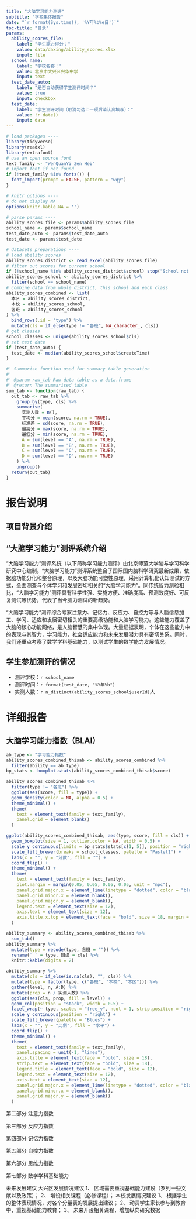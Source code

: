 ```yaml
---
title: "大脑学习能力测评"
subtitle: "学校集体报告"
date: "`r format(Sys.time(), '%Y年%b%e日')`"
toc-title: "目录"
params:
  ability_scores_file:
    label: "学生能力得分："
    value: data/daxing/ability_scores.xlsx
    input: file
  school_name:
    label: "学校名称："
    value: 北京市大兴区兴华中学
    input: text
  test_date_auto:
    label: "是否自动获得学生测评时间？"
    value: true
    input: checkbox
  test_date:
    label: "学生测评时间（取消勾选上一项后请认真填写）："
    value: !r date()
    input: date
---
```


```r
# load packages ----
library(tidyverse)
library(readxl)
library(extrafont)
# use an open source font
text_family <- "WenQuanYi Zen Hei"
# import font if not found
if (!text_family %in% fonts()) {
  font_import(prompt = FALSE, pattern = "wqy")
}

# knitr options ----
# do not display NA
options(knitr.kable.NA = '')

# parse params ----
ability_scores_file <- params$ability_scores_file
school_name <- params$school_name
test_date_auto <- params$test_date_auto
test_date <- params$test_date

# datasets preparations ----
# load ability scores
ability_scores_district <- read_excel(ability_scores_file)
# filter out scores for current school
if (!school_name %in% ability_scores_district$school) stop("School not found!")
ability_scores_school <- ability_scores_district %>%
  filter(school == school_name)
# combine data from whole district, this school and each class
ability_scores_combined <- list(
  本区 = ability_scores_district,
  本校 = ability_scores_school,
  各班 = ability_scores_school
) %>%
  bind_rows(.id = "type") %>%
  mutate(cls = if_else(type != "各班", NA_character_, cls))
# get classes
school_classes <- unique(ability_scores_school$cls)
# set test date
if (test_date_auto) {
  test_date <- median(ability_scores_school$createTime)
}
```

```r
#' Summarise function used for summary table generation
#'
#' @param raw_tab Raw data table as a data.frame
#' @return The summarised table
sum_tab <- function(raw_tab) {
  out_tab <- raw_tab %>%
    group_by(type, cls) %>%
    summarise(
      实测人数 = n(),
      平均分 = mean(score, na.rm = TRUE),
      标准差 = sd(score, na.rm = TRUE),
      最高分 = max(score, na.rm = TRUE),
      最低分 = min(score, na.rm = TRUE),
      A = sum(level == "A", na.rm = TRUE),
      B = sum(level == "B", na.rm = TRUE),
      C = sum(level == "C", na.rm = TRUE),
      D = sum(level == "D", na.rm = TRUE)
    ) %>%
    ungroup()
  return(out_tab)
}
```

# 报告说明

<!-- 使用没有序号的格式 -->
## 项目背景介绍

<!-- 本次测试基于什么背景下进行实施 （可以跟协同中心要 -->
<!-- 共施测多少个学校，多少学生 -->

<!-- 使用没有序号的格式 -->
## “大脑学习能力”测评系统介绍

“大脑学习能力”测评系统（以下简称学习能力测评）由北京师范大学脑与学习科学研究中心编制。“大脑学习能力”测评系统整合了国际国内脑科学研究最新成果，依据脑功能分化和整合原理，以及大脑功能可塑性原理，采用计算机化认知测试的方式，全面测查与个体学习和发展密切相关的“大脑学习能力”。同传统智力测验相比，“大脑学习能力”测评具有科学性强、实施方便、准确度高、预测效度好、可反复测试等优势，代表了当今脑力测试的新趋势。

“大脑学习能力”测评综合考察注意力、记忆力、反应力、自控力等与人脑信息加工、学习、适应和发展密切相关的重要高级功能和大脑学习能力。这些能力覆盖了大脑的核心功能网络，是人脑智慧的集中体现。大量证据表明，个体在这些能力中的表现与其智力，学习能力，社会适应能力和未来发展潜力具有密切关系。同时，我们还重点考察了数学学科基础能力，以测试学生的数学能力发展情况。

<!-- 使用没有序号的格式 -->
## 学生参加测评的情况

* 测评学校：`r school_name`
* 测评时间：`r format(test_date, "%Y年%b")`
* 实测人数：`r n_distinct(ability_scores_school$userId)`人

# 详细报告

## 大脑学习能力指数（BLAI）

```r
ab_type <- "学习能力指数"
ability_scores_combined_thisab <- ability_scores_combined %>%
  filter(ability == ab_type)
bp_stats <- boxplot.stats(ability_scores_combined_thisab$score)
```

<!-- 本校和本区的BLAI指数分布对比 -->
```r
ability_scores_combined_thisab %>%
  filter(type != "各班") %>%
  ggplot(aes(score, fill = type)) +
  geom_density(color = NA, alpha = 0.5) +
  theme_minimal() +
  theme(
    text = element_text(family = text_family),
    panel.grid = element_blank()
  )
```

<!-- 本区、本校和本校各班的箱型图 -->
```r
ggplot(ability_scores_combined_thisab, aes(type, score, fill = cls)) +
  geom_boxplot(size = 1, outlier.color = NA, width = 0.5) +
  scale_y_continuous(limits = bp_stats$stats[c(1, 5)], position = "right") +
  scale_fill_brewer(breaks = school_classes, palette = "Pastel1") +
  labs(x = "", y = "分数", fill = "") +
  coord_flip() +
  theme_minimal() +
  theme(
    text = element_text(family = text_family),
    plot.margin = margin(0.05, 0.05, 0.05, 0.05, unit = "npc"),
    panel.grid.major.x = element_line(linetype = "dotted", color = "black"),
    panel.grid.minor.x = element_blank(),
    panel.grid.major.y = element_blank(),
    legend.text = element_text(size = 12),
    axis.text = element_text(size = 12),
    axis.title.x.top = element_text(face = "bold", size = 18, margin = margin(b = 0.8, unit = "npc"))
  )
```

<!-- 本区、本校和本校各班的描述性统计表 -->
```r
ability_summary <- ability_scores_combined_thisab %>%
  sum_tab() 
ability_summary %>%
  mutate(type = recode(type, 各班 = "")) %>%
  rename(` ` = type, 班级 = cls) %>% 
  knitr::kable(digits = 2)
```

<!-- 本区、本校和本校各班学生各个水平上的人数比例 -->
```r
ability_summary %>% 
  mutate(cls = if_else(is.na(cls), "", cls)) %>% 
  mutate(type = factor(type, c("各班", "本校", "本区"))) %>% 
  gather(level, n, A:D) %>% 
  mutate(prop = n / 实测人数) %>% 
  ggplot(aes(cls, prop, fill = level)) +
  geom_col(position = "stack", width = 0.5) +
  facet_wrap(~ type, scales = "free_y", ncol = 1, strip.position = "right") +
  scale_y_continuous(position = "right") +
  scale_fill_brewer(palette = "Blues") +
  labs(x = "", y = "比例", fill = "水平") +
  coord_flip() +
  theme_minimal() +
  theme(
    text = element_text(family = text_family),
    panel.spacing = unit(-1, "lines"),
    axis.title = element_text(face = "bold", size = 18),
    strip.text = element_text(face = "bold", size = 18),
    legend.title = element_text(face = "bold", size = 12),
    legend.text = element_text(size = 12),
    axis.text = element_text(size = 12),
    panel.grid.major.x = element_line(linetype = "dotted", color = "black"),
    panel.grid.minor.x = element_blank(),
    panel.grid.major.y = element_blank()
  )
```

第二部分 注意力指数

第三部分 反应力指数

第四部分 记忆力指数

第五部分 自控力指数

第六部分 思维力指数

第七部分 数学学科基础能力


未来发展建议
大兴区发展情况建议
1、	区域需要重视基础能力建设（罗列一些文献以及政策）；
2、	增设相关课程（必修课程）；
本校发展情况建议
1、	根据学生的整体表现情况，对各个分量表的发展提出建议；
2、	动员学生家长参与到教育中，重视基础能力教育；
3、	未来开设相关课程，增加纵向研究数据
